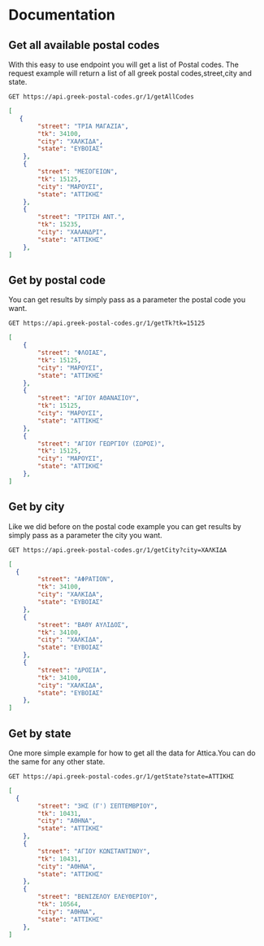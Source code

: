 # Documentation

## Get all available postal codes
With this easy to use endpoint you will get a list of Postal codes. The request example will return a list of all greek postal codes,street,city and state.

```shell filename="getAllCodes" {3} copy
GET https://api.greek-postal-codes.gr/1/getAllCodes
```
```json filename="result example" 
[
   {
        "street": "ΤΡΙΑ ΜΑΓΑΖΙΑ",
        "tk": 34100,
        "city": "ΧΑΛΚΙΔΑ",
        "state": "ΕΥΒΟΙΑΣ"
    },
    {
        "street": "ΜΕΣΟΓΕΙΩΝ",
        "tk": 15125,
        "city": "ΜΑΡΟΥΣΙ",
        "state": "ΑΤΤΙΚΗΣ"
    },
    {
        "street": "ΤΡΙΤΣΗ ΑΝΤ.",
        "tk": 15235,
        "city": "ΧΑΛΑΝΔΡΙ",
        "state": "ΑΤΤΙΚΗΣ"
    },
]
```
## Get by postal code
You can get results by simply pass as a parameter the postal code you want.

```shell filename="getTk" {3} copy
GET https://api.greek-postal-codes.gr/1/getTk?tk=15125
```
```json filename="result example"
[
    {
        "street": "ΦΛΟΙΑΣ",
        "tk": 15125,
        "city": "ΜΑΡΟΥΣΙ",
        "state": "ΑΤΤΙΚΗΣ"
    },
    {
        "street": "ΑΓΙΟΥ ΑΘΑΝΑΣΙΟΥ",
        "tk": 15125,
        "city": "ΜΑΡΟΥΣΙ",
        "state": "ΑΤΤΙΚΗΣ"
    },
    {
        "street": "ΑΓΙΟΥ ΓΕΩΡΓΙΟΥ (ΣΩΡΟΣ)",
        "tk": 15125,
        "city": "ΜΑΡΟΥΣΙ",
        "state": "ΑΤΤΙΚΗΣ"
    },
]
```
## Get by city
Like we did before on the postal code example you can get results by simply pass as a parameter the city you want.

```shell filename="getCity" {3} copy
GET https://api.greek-postal-codes.gr/1/getCity?city=ΧΑΛΚΙΔΑ
```
```json filename="result example"
[
  {
        "street": "ΑΦΡΑΤΙΟΝ",
        "tk": 34100,
        "city": "ΧΑΛΚΙΔΑ",
        "state": "ΕΥΒΟΙΑΣ"
    },
    {
        "street": "ΒΑΘΥ ΑΥΛΙΔΟΣ",
        "tk": 34100,
        "city": "ΧΑΛΚΙΔΑ",
        "state": "ΕΥΒΟΙΑΣ"
    },
    {
        "street": "ΔΡΟΣΙΑ",
        "tk": 34100,
        "city": "ΧΑΛΚΙΔΑ",
        "state": "ΕΥΒΟΙΑΣ"
    },
]
```
## Get by state
One more simple example for how to get all the data for Attica.You can do the same for any other state. 

```shell filename="getState" {3} copy
GET https://api.greek-postal-codes.gr/1/getState?state=ΑΤΤΙΚΗΣ
```
```json filename="result example"
[
  {
        "street": "3ΗΣ (Γ') ΣΕΠΤΕΜΒΡΙΟΥ",
        "tk": 10431,
        "city": "ΑΘΗΝΑ",
        "state": "ΑΤΤΙΚΗΣ"
    },
    {
        "street": "ΑΓΙΟΥ ΚΩΝΣΤΑΝΤΙΝΟΥ",
        "tk": 10431,
        "city": "ΑΘΗΝΑ",
        "state": "ΑΤΤΙΚΗΣ"
    },
    {
        "street": "ΒΕΝΙΖΕΛΟΥ ΕΛΕΥΘΕΡΙΟΥ",
        "tk": 10564,
        "city": "ΑΘΗΝΑ",
        "state": "ΑΤΤΙΚΗΣ"
    },
]
```
